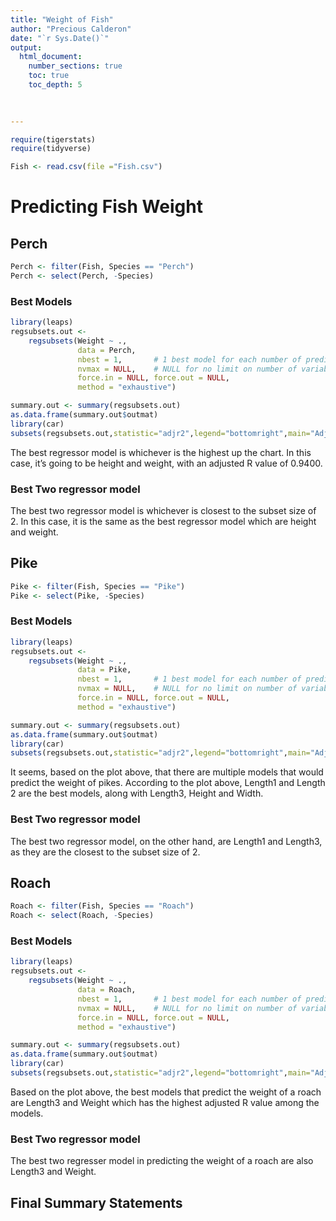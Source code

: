 ```yaml
---
title: "Weight of Fish"
author: "Precious Calderon"
date: "`r Sys.Date()`"  
output: 
  html_document:
    number_sections: true
    toc: true
    toc_depth: 5

 
    
---
```



```r
require(tigerstats)
require(tidyverse)
```

```r
Fish <- read.csv(file ="Fish.csv")
```




# Predicting Fish Weight


## Perch
```r
Perch <- filter(Fish, Species == "Perch")
Perch <- select(Perch, -Species) 
```



### Best Models

```r
library(leaps)
regsubsets.out <-
    regsubsets(Weight ~ .,
               data = Perch,
               nbest = 1,       # 1 best model for each number of predictors
               nvmax = NULL,    # NULL for no limit on number of variables
               force.in = NULL, force.out = NULL,
               method = "exhaustive")

summary.out <- summary(regsubsets.out)
as.data.frame(summary.out$outmat)
library(car)
subsets(regsubsets.out,statistic="adjr2",legend="bottomright",main="Adjusted R^2")
```

The best regressor model is whichever is the highest up the chart. In this case, it's going to be height and weight, with an adjusted R value of 0.9400. 

### Best Two regressor model

The best two regressor model is whichever is closest to the subset size of 2. In this case, it is the same as the best regressor model which are height and weight. 


## Pike

```r
Pike <- filter(Fish, Species == "Pike")
Pike <- select(Pike, -Species) 
```

### Best Models

```r
library(leaps)
regsubsets.out <-
    regsubsets(Weight ~ .,
               data = Pike,
               nbest = 1,       # 1 best model for each number of predictors
               nvmax = NULL,    # NULL for no limit on number of variables
               force.in = NULL, force.out = NULL,
               method = "exhaustive")

summary.out <- summary(regsubsets.out)
as.data.frame(summary.out$outmat)
library(car)
subsets(regsubsets.out,statistic="adjr2",legend="bottomright",main="Adjusted R^2")
```

It seems, based on the plot above, that there are multiple models that would predict the weight of pikes. According to the plot above, Length1 and Length 2 are the best models, along with Length3, Height and Width. 

### Best Two regressor model

The best two regressor model, on the other hand, are Length1 and Length3, as they are the closest to the subset size of 2. 

## Roach

```r
Roach <- filter(Fish, Species == "Roach")
Roach <- select(Roach, -Species) 
```

### Best Models

```r
library(leaps)
regsubsets.out <-
    regsubsets(Weight ~ .,
               data = Roach,
               nbest = 1,       # 1 best model for each number of predictors
               nvmax = NULL,    # NULL for no limit on number of variables
               force.in = NULL, force.out = NULL,
               method = "exhaustive")

summary.out <- summary(regsubsets.out)
as.data.frame(summary.out$outmat)
library(car)
subsets(regsubsets.out,statistic="adjr2",legend="bottomright",main="Adjusted R^2")
```

Based on the plot above, the best models that predict the weight of a roach are Length3 and Weight which has the highest adjusted R value among the models. 

### Best Two regressor model

The best two regresser model in predicting the weight of a roach are also Length3 and Weight. 

## Final Summary Statements